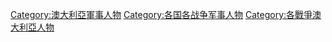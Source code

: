 [[Category:澳大利亞軍事人物|Category:澳大利亞軍事人物]]
[[Category:各国各战争军事人物|Category:各国各战争军事人物]]
[[Category:各戰爭澳大利亞人物‎|Category:各戰爭澳大利亞人物‎]]